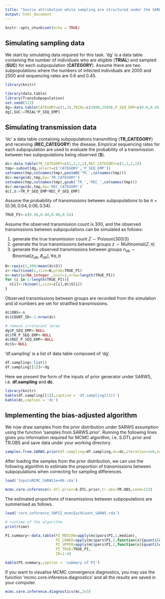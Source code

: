 ```yaml
---
title: "Source attribution while sampling are structured under the SARWS assumption"
output: html_document
---
```


```r
knitr::opts_chunk$set(echo = TRUE)
```

## Simulating sampling data

We start by simulating data required for this task. 'dg' is a data table containing the number of individuals who are eligible (**TRIAL**) and sampled (**SUC**) for each subpopulation (**CATEGORY**). Assume there are two subpopulations where the numbers of infected individuals are 2000 and 2500 and sequencing rates are 0.6 and 0.45.

```r
library(knitr)
```

```r
library(data.table)
library(TransSubpopulation)
set.seed(123)
dg<-data.table(CATEGORY=c(1,2),TRIAL=c(2000,2500),P_SEQ_EMP=c(0.6,0.45))
dg[,SUC:=TRIAL*P_SEQ_EMP]
```

## Simulating transmission data

'dc' a data table containing subpopulations transmitting (**TR_CATEGORY**) and receiving (**REC_CATEGORY**) the disease. Empirical sequencing rates for each subpopulation are used to evaluate the probability of a transmission between two subpopulations being observed (**S**).

```r
dc<-data.table(TR_CATEGORY=c(1,2,1,2),REC_CATEGORY=c(1,1,2,2))
tmp<-subset(dg,select=c('CATEGORY','P_SEQ_EMP'))
setnames(tmp,colnames(tmp),paste0('TR_',colnames(tmp)))
dc<-merge(dc,tmp,by='TR_CATEGORY')
setnames(tmp,colnames(tmp),gsub('TR_','REC_',colnames(tmp)))
dc<-merge(dc,tmp,by='REC_CATEGORY')
dc[,S:=TR_P_SEQ_EMP*REC_P_SEQ_EMP]
```

Assume the probability of transmissions between subpopulations to be $\pi=(0.36,0.04,0.06,0.54)$.
```r
TRUE_PI<-c(0.36,0.04,0.06,0.54)
```

Assume the observed transmission count is 300, and the observed transmissions between subpopulations can be simulated as follows:

1. generate the true transmission count $Z \sim \mbox{Poisson} (300/S)$
2. generate the true transmissions between groups $z \sim \mbox{Multinomial} (Z,\pi)$
3. generate the observed transmissions between groups $n_{ab} \sim \mbox{Binomial} (z_{ab},\vartheta_{ab}), \forall a,b$

```r
N<-rpois(1,300/mean(dc$S))
z<-rmultinom(1,size=N,prob=TRUE_PI)
n<-matrix(NA_integer_,ncol=1,nrow=length(TRUE_PI))
for (i in 1:length(TRUE_PI)){
  n[i]<-rbinom(1,size=z[i],dc$S[i])
}
```

Observed transmissions between groups are recorded from the simulation and id numbers are set for stratified transmissions. 
```r
dc$OBS<-n
dc$COUNT_ID<-1:nrow(dc)

# remove irrelevant terms
dg$P_SEQ_EMP<-NULL
dc$TR_P_SEQ_EMP<-NULL
dc$REC_P_SEQ_EMP<-NULL
dc$S<-NULL
```

'df.sampling' is a list of data table composed of 'dg'.
```r
df.sampling<-list()
df.sampling[[1]]<-dg
```

Here we present the form of the inputs of prior generator under SARWS, i.e. **df.sampling** and **dc**.
```r
library(knitr)
kable(df.sampling[[1]],caption = 'df.sampling[[1]]')
kable(dc,caption = 'dc')
```

## Implementing the bias-adjusted algorithm

We now draw samples from the prior distribution under SARWS assumption using the function 'samples.from.SARWS.prior'. Running the following lines gives you information required for MCMC algorithm, i.e. S.DTL.prior and TR.OBS and save data under your working directory. 

```r
samples.from.SARWS.prior(df.sampling=df.sampling,dc=dc,iteration=1e6,seed=123)
```

After loading the samples from the prior distribution, we can use the following algorithm to estimate the proportion of transmissions between subpopulations when correcting for sampling differences.

```r
load('InputsMCMC_SARWS1e+06.rda')
```

```r
mcmc.core.inference(s.dtl.prior=S.DTL.prior,tr.obs=TR.OBS,seed=123)
```


The estimated proportions of transmissions between subpopulations are summerised as follows.
```r
load('core_inference_SNPIZ_mcmcEachCount_SARWS.rda')
```

```r
# runtime of the algorithm
print(time)

PI.summary<-data.table(PI_MEDIAN=apply(mc$pars$PI,2,median),
                       PI_LOWER=apply(mc$pars$PI,2,function(x){quantile(x,0.025)}),
                       PI_UPPER=apply(mc$pars$PI,2,function(x){quantile(x,0.975)}),
                       PI_TRUE=TRUE_PI,
                       ID=1:4)
```


```r
kable(PI.summary,caption = 'summary of PI')
```

If you want to visualise MCMC convergence diagnostics, you may use the function 'mcmc.core.inference.diagnostics' and all the results are saved in your computer.
```r
mcmc.core.inference.diagnostics(mc,2e3)
```

